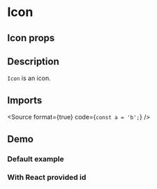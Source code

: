 
<Meta title="Inputs/FormField" component={FormField} />

# Icon

## Icon props

<ArgsTable of={FormField} />

## Description

`Icon` is an icon.

## Imports

<Source format={true} code={`
const a = 'b';
`} />


## Demo

### Default example

<Canvas of={FormFieldStories.Example} />

### With React provided id

<Canvas of={FormFieldStories.ExampleWithoutId} />


